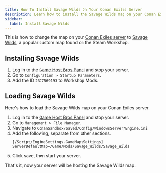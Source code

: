 ```yaml
---
title: How To Install Savage Wilds On Your Conan Exiles Server
description: Learn how to install the Savage Wilds map on your Conan Exiles Dedicated Server.
sidebar:
  label: Install Savage Wilds
---
```


This is how to change the map on your [Conan Exiles server](https://www.gamehostbros.com/conan-exiles-server-hosting/) to [Savage Wilds](https://savagewilds.com/), a popular custom map found on the Steam Workshop.

## Installing Savage Wilds

<Steps>

1. Log in to the [Game Host Bros Panel](https://panel.gamehostbros.com/) and stop your server.
2. Go to `Configuration > Startup Parameters`.
3. Add the ID `2377569193` to Workshop Mods.
</Steps>

## Loading Savage Wilds

Here's how to load the Savage Wilds map on your Conan Exiles server.

<Steps>

1. Log in to the [Game Host Bros Panel](https://panel.gamehostbros.com/) and stop your server.
2. Go to `Management > File Manager`.
3. Navigate to `ConanSandbox/Saved/Config/WindowsServer/Engine.ini`
4. Add the following, separate from other sections.
    ```
   [/Script/EngineSettings.GameMapsSettings]
   ServerDefaultMap=/Game/Mods/Savage_Wilds/Savage_Wilds
   ```
5. Click save, then start your server.
</Steps>

That's it, now your server will be hosting the Savage Wilds map. 